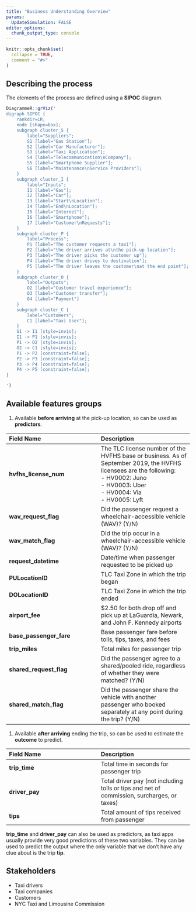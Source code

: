 ```yaml
---
title: "Business Understanding Overview"
params:
  UpdateSimulation: FALSE
editor_options: 
  chunk_output_type: console
---
```


```r
knitr::opts_chunk$set(
  collapse = TRUE,
  comment = "#>"
)
```

## Describing the process

The elements of the process are defined using a **SIPOC** diagram.

```r
DiagrammeR::grViz('
digraph SIPOC {
    rankdir=LR;
    node [shape=box];
    subgraph cluster_S {
        label="Suppliers";
        S1 [label="Gas Station"];
        S2 [label="Car Manufacturer"];
        S3 [label="Taxi Application"];
        S4 [label="Telecommunication\nCompany"];
        S5 [label="Smartphone Supplier"];
        S6 [label="Maintenance\nService Providers"];
    }
    subgraph cluster_I {
        label="Inputs";
        I1 [label="Gas"];
        I2 [label="Car"];
        I3 [label="Start\nLocation"];
        I4 [label="End\nLocation"];
        I5 [label="Internet"];
        I6 [label="Smartphone"];
        I7 [label="Customer\nRequests"];
    }
    subgraph cluster_P {
        label="Process";
        P1 [label="The customer requests a taxi"];
        P2 [label="the driver arrives at\nthe pick-up location"];
        P3 [label="The driver picks the customer up"];
        P4 [label="The driver drives to destination"];
        P5 [label="The driver leaves the customer\nat the end point"];
    }
    subgraph cluster_O {
        label="Outputs";
        O2 [label="Customer travel experience"];
        O3 [label="Customer transfer"];
        O4 [label="Payment"]
    }
    subgraph cluster_C {
        label="Customers";
        C1 [label="Taxi User"];
    }
    S1 -> I1 [style=invis];
    I1 -> P1 [style=invis];
    P1 -> O2 [style=invis];
    O2 -> C1 [style=invis];
    P1 -> P2 [constraint=false];
    P2 -> P3 [constraint=false];
    P3 -> P4 [constraint=false];
    P4 -> P5 [constraint=false];
}

')
```

## Available features groups

1. Available **before arriving** at the pick-up location, so can be used as **predictors**.

| **Field Name** | **Description** |
|:-----------------------------------|:-----------------------------------|
| **hvfhs_license_num** | The TLC license number of the HVFHS base or business. As of September 2019, the HVFHS licensees are the following: <br> - HV0002: Juno <br> - HV0003: Uber <br> - HV0004: Via <br> - HV0005: Lyft |
| **wav_request_flag** | Did the passenger request a wheelchair-accessible vehicle (WAV)? (Y/N) |
| **wav_match_flag** | Did the trip occur in a wheelchair-accessible vehicle (WAV)? (Y/N) |
| **request_datetime** | Date/time when passenger requested to be picked up |
| **PULocationID** | TLC Taxi Zone in which the trip began |
| **DOLocationID** | TLC Taxi Zone in which the trip ended |
| **airport_fee** | \$2.50 for both drop off and pick up at LaGuardia, Newark, and John F. Kennedy airports |
| **base_passenger_fare** | Base passenger fare before tolls, tips, taxes, and fees |
| **trip_miles** | Total miles for passenger trip |
| **shared_request_flag** | Did the passenger agree to a shared/pooled ride, regardless of whether they were matched? (Y/N) |
| **shared_match_flag** | Did the passenger share the vehicle with another passenger who booked separately at any point during the trip? (Y/N) |

1. Available **after arriving** ending the trip, so can be used to estimate the **outcome** to predict.

| **Field Name** | **Description** |
|:-----------------------------------|:-----------------------------------|
| **trip_time** | Total time in seconds for passenger trip |
| **driver_pay** | Total driver pay (not including tolls or tips and net of commission, surcharges, or taxes) |
| **tips** | Total amount of tips received from passenger |


::: {.callout-note}
**trip_time** and **driver_pay** can also be used as predictors, as taxi apps usually provide very good predictions of these two variables. They can be used to predict the output where the only variable that we don't have any clue about is the trip **tip**.
:::


## Stakeholders

-   Taxi drivers
-   Taxi companies
-   Customers
-   NYC Taxi and Limousine Commission